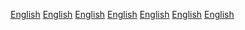 [English](/docs/en/index.mdx)
[English](/docs/en/index.mdx)
[English](/docs/en/index.mdx)
[English](/docs/en/index.mdx)
[English](/docs/en/index.mdx)
[English](/docs/en/index.mdx)
[English](/docs/en/index.mdx)
